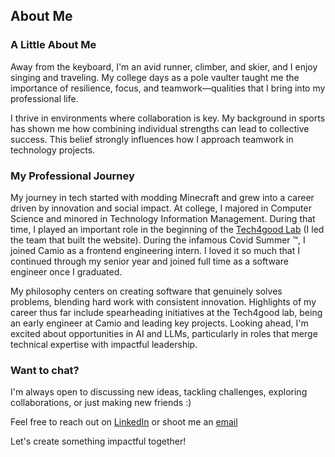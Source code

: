 ## About Me
### A Little About Me
Away from the keyboard, I'm an avid runner, climber, and skier, and I enjoy singing and traveling. My college days as a pole vaulter taught me the importance of resilience, focus, and teamwork—qualities that I bring into my professional life.

I thrive in environments where collaboration is key. My background in sports has shown me how combining individual strengths can lead to collective success. This belief strongly influences how I approach teamwork in technology projects.


### My Professional Journey
My journey in tech started with modding Minecraft and grew into a career driven by innovation and social impact. At college, I majored in Computer Science and minored in Technology Information Management. During that time, I played an important role in the beginning of the [Tech4good Lab](https://tech4good.soe.ucsc.edu/#/) (I led the team that built the website). During the infamous Covid Summer ™️, I joined Camio as a frontend engineering intern. I loved it so much that I continued through my senior year and joined full time as a software engineer once I graduated.

My philosophy centers on creating software that genuinely solves problems, blending hard work with consistent innovation. Highlights of my career thus far include spearheading initiatives at the Tech4good lab, being an early engineer at Camio and leading key projects. Looking ahead, I'm excited about opportunities in AI and LLMs, particularly in roles that merge technical expertise with impactful leadership.


### Want to chat?
I'm always open to discussing new ideas, tackling challenges, exploring collaborations, or just making new friends :)

Feel free to reach out on [LinkedIn](https://linkedin.com/in/malapier) or shoot me an [email](mailto:mlpierce22@gmail?subject=Hello%20Mason!)


Let's create something impactful together!
